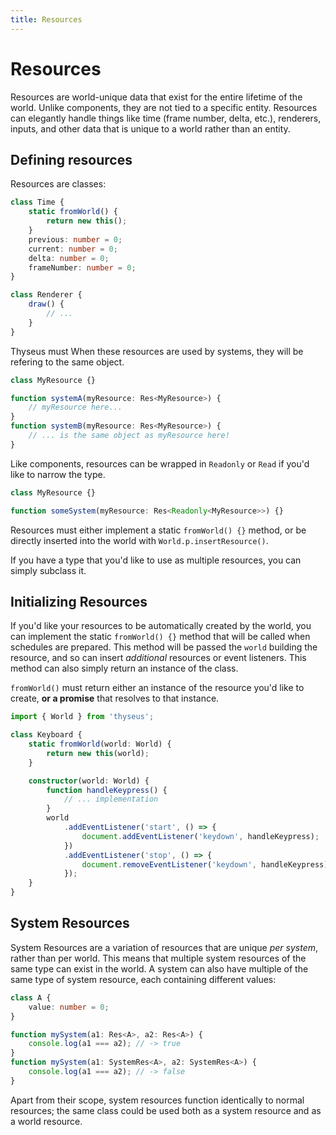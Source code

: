 ```yaml
---
title: Resources
---
```



# Resources

Resources are world-unique data that exist for the entire lifetime of the world.
Unlike components, they are not tied to a specific entity. Resources can
elegantly handle things like time (frame number, delta, etc.), renderers,
inputs, and other data that is unique to a world rather than an entity.

## Defining resources

Resources are classes:

```ts
class Time {
	static fromWorld() {
		return new this();
	}
	previous: number = 0;
	current: number = 0;
	delta: number = 0;
	frameNumber: number = 0;
}

class Renderer {
	draw() {
		// ...
	}
}
```

Thyseus must When these resources are used by systems, they will be refering to
the same object.

```ts
class MyResource {}

function systemA(myResource: Res<MyResource>) {
	// myResource here...
}
function systemB(myResource: Res<MyResource>) {
	// ... is the same object as myResource here!
}
```

Like components, resources can be wrapped in `Readonly` or `Read` if you'd like
to narrow the type.

```ts
class MyResource {}

function someSystem(myResource: Res<Readonly<MyResource>>) {}
```

Resources must either implement a static `fromWorld() {}` method, or be directly
inserted into the world with `World.p.insertResource()`.

<Callout type="tip">
	If you have a type that you'd like to use as multiple resources, you can
	simply subclass it.
</Callout>

## Initializing Resources

If you'd like your resources to be automatically created by the world, you can
implement the static `fromWorld() {}` method that will be called when schedules
are prepared. This method will be passed the `world` building the resource, and
so can insert _additional_ resources or event listeners. This method can also
simply return an instance of the class.

`fromWorld()` must return either an instance of the resource you'd like to
create, **or a promise** that resolves to that instance.

```ts
import { World } from 'thyseus';

class Keyboard {
	static fromWorld(world: World) {
		return new this(world);
	}

	constructor(world: World) {
		function handleKeypress() {
			// ... implementation
		}
		world
			.addEventListener('start', () => {
				document.addEventListener('keydown', handleKeypress);
			})
			.addEventListener('stop', () => {
				document.removeEventListener('keydown', handleKeypress);
			});
	}
}
```

## System Resources

System Resources are a variation of resources that are unique _per system_,
rather than per world. This means that multiple system resources of the same
type can exist in the world. A system can also have multiple of the same type of
system resource, each containing different values:

```ts
class A {
	value: number = 0;
}

function mySystem(a1: Res<A>, a2: Res<A>) {
	console.log(a1 === a2); // -> true
}
function mySystem(a1: SystemRes<A>, a2: SystemRes<A>) {
	console.log(a1 === a2); // -> false
}
```

Apart from their scope, system resources function identically to normal
resources; the same class could be used both as a system resource and as a world
resource.
